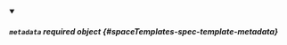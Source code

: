 


<details className="config-field" data-expandable="true" open>
<summary>

##### `metadata` <span className="config-field-required" data-required="false">required</span> <span className="config-field-type">object</span> <span className="config-field-default"></span> <span className="config-field-enum"></span> {#spaceTemplates-spec-template-metadata}



</summary>

<PartialMetadatareference />


</details>
